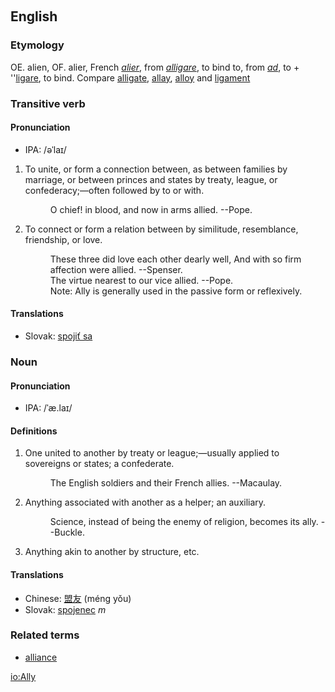 {{webster}}<br>
{{See|Ally}}

==English==
===Etymology===
OE. alien, OF. alier, French ''[[alier]]'', from {{L.}} ''[[alligare]]'',  to bind to, from ''[[ad]]'', to + ''[[ligare]], to bind.  Compare [[alligate]], [[allay]], [[alloy]] and [[ligament]]

===Transitive verb===
====Pronunciation====
*IPA: /əˈlaɪ/

# To unite, or form a connection between, as between  families by marriage, or between princes and states by treaty, league, or confederacy;&mdash;often followed by to or with.
#:    O chief! in blood, and now in arms allied. --Pope.
# To connect or form a relation between by similitude, resemblance, friendship, or love.
#:    These three did love each other dearly well, And with so firm affection were allied. --Spenser.
#:    The virtue nearest to our vice allied. --Pope.
#:    Note: Ally is generally used in the passive form or reflexively.
<!-- material copied from Webster's Revised Unabridged Dictionary (1913) -->

====Translations====
*Slovak: [[spojiť sa]]

===Noun===
====Pronunciation====
*IPA: /ˈæ.laɪ/

====Definitions====
# One united to another by treaty or league;&mdash;usually applied to sovereigns or states; a confederate.
#:    The English soldiers and their French allies. --Macaulay.
# Anything associated with another as a helper; an auxiliary.
#:    Science, instead of being the enemy of religion, becomes its ally. --Buckle.
# Anything akin to another by structure, etc.
<!-- material copied from Webster's Revised Unabridged Dictionary (1913) -->
====Translations====
*Chinese: [[盟友]] (méng yǒu)
*Slovak: [[spojenec]] ''m''

===Related terms===
*[[alliance]]

[[io:Ally]]